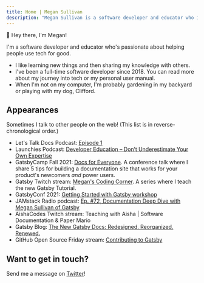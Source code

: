 ```yaml
---
title: Home | Megan Sullivan
description: "Megan Sullivan is a software developer and educator who is passionate about helping people use tech for good."
---
```






<RouteTargetHeading level={1} targetId="navigation">
  <span class={waveStyles}>👋</span> Hey there, I'm Megan!
</RouteTargetHeading>

I'm a software developer and educator who's passionate about helping people use tech for good.

- I like <Link to="/now">learning new things</Link> and then <Link to="/blog">sharing my knowledge</Link> with others.
- I've been a full-time software developer since 2018. You can read more about <Link to="/journey">my journey into tech</Link> or <Link to="manual">my personal user manual</Link>.
- When I'm not on my computer, I'm probably gardening in my backyard or playing with my dog, Clifford.

## Appearances

Sometimes I talk to other people on the web! (This list is in reverse-chronological order.)

- Let's Talk Docs Podcast: [Episode 1](https://ltd-podcast.sustainoss.org/1)
- Launchies Podcast: [Developer Education – Don’t Underestimate Your Own Expertise](https://dev.to/launchies/developer-education-don-t-underestimate-your-own-expertise-with-megan-sullivan)
- GatsbyCamp Fall 2021: [Docs for Everyone](https://www.youtube.com/watch?v=HnBNbG2Csv8). A conference talk where I share 5 tips for building a documentation site that works for your product's newcomers _and_ power users.
- Gatsby Twitch stream: [Megan's Coding Corner](https://www.youtube.com/playlist?list=PLCU2qJekvcN0tGUhPyscCYyVn1ee7APCA). A series where I teach the new Gatsby Tutorial.
- GatsbyConf 2021: [Getting Started with Gatsby workshop](https://www.youtube.com/watch?v=231bkZnebvo)
- JAMstack Radio podcast: [Ep. #72, Documentation Deep Dive with Megan Sullivan of Gatsby](https://www.youtube.com/watch?v=qTnVSMgLPHI)
- AishaCodes Twitch stream: Teaching with Aisha | Software Documentation & Paper Mario
- Gatsby Blog: [The New Gatsby Docs: Redesigned. Reorganized. Renewed.](https://www.gatsbyjs.com/blog/announcing-new-gatsby-docs-site)
- GitHub Open Source Friday stream: [Contributing to Gatsby](https://www.youtube.com/watch?v=4qHzcKIhKHQ)

<CallToActionBox>

## Want to get in touch?

Send me a message on [Twitter](https://twitter.com/meganesulli)!

</CallToActionBox>

<TemplateMailingListSignupForm />

<MailingListSignupForm />
